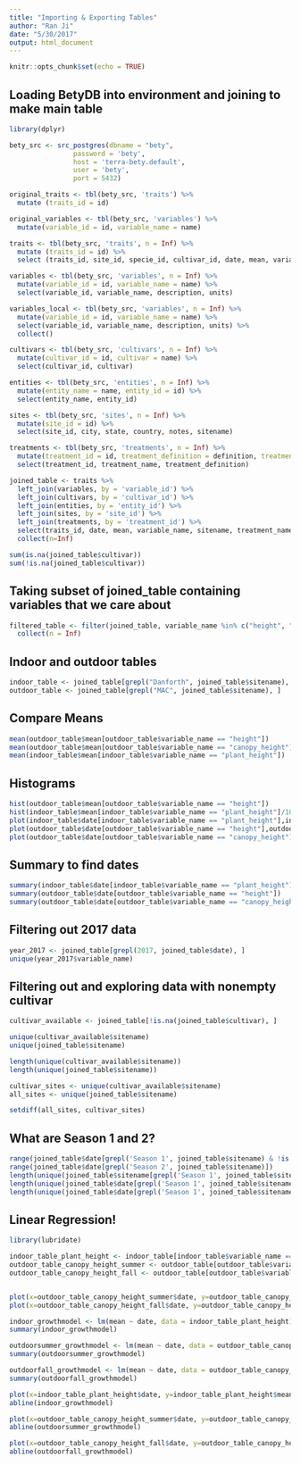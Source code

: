 ```yaml
---
title: "Importing & Exporting Tables"
author: "Ran Ji"
date: "5/30/2017"
output: html_document
---
```


```r
knitr::opts_chunk$set(echo = TRUE)
```

## Loading BetyDB into environment and joining to make main table
```r
library(dplyr)

bety_src <- src_postgres(dbname = "bety", 
                password = 'bety', 
                host = 'terra-bety.default', 
                user = 'bety', 
                port = 5432)

original_traits <- tbl(bety_src, 'traits') %>%
  mutate (traits_id = id) 

original_variables <- tbl(bety_src, 'variables') %>%
  mutate(variable_id = id, variable_name = name)

traits <- tbl(bety_src, 'traits', n = Inf) %>%
  mutate (traits_id = id) %>%
  select (traits_id, site_id, specie_id, cultivar_id, date, mean, variable_id, method_id, treatment_id, entity_id)

variables <- tbl(bety_src, 'variables', n = Inf) %>%
  mutate(variable_id = id, variable_name = name) %>%
  select(variable_id, variable_name, description, units)

variables_local <- tbl(bety_src, 'variables', n = Inf) %>%
  mutate(variable_id = id, variable_name = name) %>%
  select(variable_id, variable_name, description, units) %>%
  collect()

cultivars <- tbl(bety_src, 'cultivars', n = Inf) %>%
  mutate(cultivar_id = id, cultivar = name) %>%
  select(cultivar_id, cultivar)

entities <- tbl(bety_src, 'entities', n = Inf) %>%
  mutate(entity_name = name, entity_id = id) %>%
  select(entity_name, entity_id)

sites <- tbl(bety_src, 'sites', n = Inf) %>%
  mutate(site_id = id) %>%
  select(site_id, city, state, country, notes, sitename)

treatments <- tbl(bety_src, 'treatments', n = Inf) %>%
  mutate(treatment_id = id, treatment_definition = definition, treatment_name = name) %>%
  select(treatment_id, treatment_name, treatment_definition) 

joined_table <- traits %>%
  left_join(variables, by = 'variable_id') %>%
  left_join(cultivars, by = 'cultivar_id') %>%
  left_join(entities, by = 'entity_id') %>%
  left_join(sites, by = 'site_id') %>%
  left_join(treatments, by = 'treatment_id') %>%
  select(traits_id, date, mean, variable_name, sitename, treatment_name, cultivar) %>%
  collect(n=Inf)

sum(is.na(joined_table$cultivar))
sum(!is.na(joined_table$cultivar))
```

## Taking subset of joined_table containing variables that we care about
```r
filtered_table <- filter(joined_table, variable_name %in% c("height", "canopy_cover", "canopy_height", "perimeter", "aboveground_dry_biomass", "leaf_length", "leaf_width", "plant_height", "aboveground_fresh_biomass", "growth_respiration_coefficient", "germination_score", "stem_diameter", "emergence_count", "cultivar")) %>%
  collect(n = Inf)
```

## Indoor and outdoor tables
```r
indoor_table <- joined_table[grepl("Danforth", joined_table$sitename), ]
outdoor_table <- joined_table[grepl("MAC", joined_table$sitename), ]
```

## Compare Means
```r
mean(outdoor_table$mean[outdoor_table$variable_name == "height"])
mean(outdoor_table$mean[outdoor_table$variable_name == "canopy_height"])
mean(indoor_table$mean[indoor_table$variable_name == "plant_height"])
```

## Histograms
```r
hist(outdoor_table$mean[outdoor_table$variable_name == "height"])
hist(indoor_table$mean[indoor_table$variable_name == "plant_height"]/100)
plot(indoor_table$date[indoor_table$variable_name == "plant_height"],indoor_table$mean[indoor_table$variable_name == "plant_height"])
plot(outdoor_table$date[outdoor_table$variable_name == "height"],outdoor_table$mean[outdoor_table$variable_name == "height"])
plot(outdoor_table$date[outdoor_table$variable_name == "canopy_height"],outdoor_table$mean[outdoor_table$variable_name == "canopy_height"])
```

## Summary to find dates
```r
summary(indoor_table$date[indoor_table$variable_name == "plant_height"])
summary(outdoor_table$date[outdoor_table$variable_name == "height"])
summary(outdoor_table$date[outdoor_table$variable_name == "canopy_height"])
```

## Filtering out 2017 data
```r
year_2017 <- joined_table[grepl(2017, joined_table$date), ]
unique(year_2017$variable_name)
```

## Filtering out and exploring data with nonempty cultivar
```r
cultivar_available <- joined_table[!is.na(joined_table$cultivar), ]

unique(cultivar_available$sitename)
unique(joined_table$sitename)

length(unique(cultivar_available$sitename))
length(unique(joined_table$sitename))

cultivar_sites <- unique(cultivar_available$sitename)
all_sites <- unique(joined_table$sitename)

setdiff(all_sites, cultivar_sites)
```

## What are Season 1 and 2?
```r
range(joined_table$date[grepl('Season 1', joined_table$sitename) & !is.na(joined_table$date)])
range(joined_table$date[grepl('Season 2', joined_table$sitename)])
length(unique(joined_table$sitename[grepl('Season 1', joined_table$sitename)]))
length(unique(joined_table$date[grepl('Season 1', joined_table$sitename)]))
length(unique(joined_table$date[grepl('Season 1', joined_table$sitename)]))
```

##  Linear Regression!
```r
library(lubridate)

indoor_table_plant_height <- indoor_table[indoor_table$variable_name == 'plant_height',]
outdoor_table_canopy_height_summer <- outdoor_table[outdoor_table$variable_name == 'canopy_height' & outdoor_table$date %within% interval(as.POSIXct("2016-01-01 01:00:00"), as.POSIXct("2016-08-01 01:00:00")), ]
outdoor_table_canopy_height_fall <- outdoor_table[outdoor_table$variable_name == 'canopy_height' & outdoor_table$date %within% interval(as.POSIXct("2016-08-01 01:00:00"), as.POSIXct("2016-12-01 01:00:00")), ]


plot(x=outdoor_table_canopy_height_summer$date, y=outdoor_table_canopy_height_summer$mean, type = 'p')
plot(x=outdoor_table_canopy_height_fall$date, y=outdoor_table_canopy_height_fall$mean, type = 'p')

indoor_growthmodel <- lm(mean ~ date, data = indoor_table_plant_height)
summary(indoor_growthmodel)

outdoorsummer_growthmodel <- lm(mean ~ date, data = outdoor_table_canopy_height_summer)
summary(outdoorsummer_growthmodel)

outdoorfall_growthmodel <- lm(mean ~ date, data = outdoor_table_canopy_height_fall)
summary(outdoorfall_growthmodel)

plot(x=indoor_table_plant_height$date, y=indoor_table_plant_height$mean, type = 'p')  
abline(indoor_growthmodel)

plot(x=outdoor_table_canopy_height_summer$date, y=outdoor_table_canopy_height_summer$mean, type = 'p')  
abline(outdoorsummer_growthmodel)

plot(x=outdoor_table_canopy_height_fall$date, y=outdoor_table_canopy_height_fall$mean, type = 'p')  
abline(outdoorfall_growthmodel)


```



